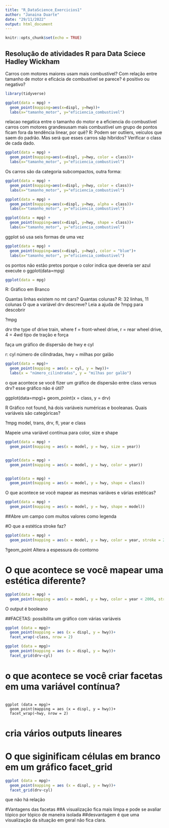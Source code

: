 ---
title: "R_DataScience_Exercicios1"
author: "Janaina Duarte"
date: "29/11/2022"
output: html_document
---

```{r setup, include=FALSE}
knitr::opts_chunk$set(echo = TRUE)
```

## Resolução de atividades R para Data Sciece Hadley Wickham

Carros com motores maiores usam mais combustível?
Com relação entre tamanho de motor e eficácia de combustível se parece?
é positivo ou negativo?
```{r}
library(tidyverse)
```


```{r}

ggplot(data = mpg) +
  geom_point(mapping=aes(x=displ, y=hwy))+
  labs(x="tamanho_motor", y="eficiencia_combustivel")
```

relacao negatica entre o tamanho do motor e a eficiencia do combustivel
carros com motores grandesusam mais combustível
um grupo de pontos ficam fora da tendência linear, por quê?
R: Podem ser outliers, veículos que saem do padrão.
Mas será que esses carros sãp híbridos?
Verificar o class de cada dado.

```{r}
ggplot(data = mpg) +
  geom_point(mapping=aes(x=displ, y=hwy, color = class))+
  labs(x="tamanho_motor", y="eficiencia_combustivel")
```

Os carros são da categoria subcompactos, outra forma:

```{r}
ggplot(data = mpg) +
  geom_point(mapping=aes(x=displ, y=hwy, color = class))+
  labs(x="tamanho_motor", y="eficiencia_combustivel")

ggplot(data = mpg) +
  geom_point(mapping=aes(x=displ, y=hwy, alpha = class))+
  labs(x="tamanho_motor", y="eficiencia_combustivel")

ggplot(data = mpg) +
  geom_point(mapping=aes(x=displ, y=hwy, shape = class))+
  labs(x="tamanho_motor", y="eficiencia_combustivel")
```
ggplot só usa seis formas de uma vez

```{r}
ggplot(data = mpg) +
  geom_point(mapping=aes(x=displ, y=hwy), color = "blue")+
  labs(x="tamanho_motor", y="eficiencia_combustivel")
```

os pontos não estão pretos porque o color indica que deveria ser azul
execute o ggplot(data=mpg)

```{r}
ggplot(data = mpg)
```
R: Gráfico em Branco

Quantas linhas existem no mt cars? Quantas colunas?
R: 32 linhas, 11 colunas
O que a variável drv descreve? Leia a ajuda de ?mpg para descobrir

?mpg


drv the type of drive train, where f = front-wheel drive, r = rear wheel drive, 4 = 4wd
tipo de tração e força

faça um gráfico de dispersão de hwy e cyl

r: cyl número de cilindradas, hwy = milhas por galão

```{r}
ggplot(data = mpg)+
  geom_point(mapping = aes(x = cyl, y = hwy))+
  labs(x = "número_cilindradas", y = "milhas por galão")
```

o que acontece se você fizer um gráfico de dispersão entre class versus drv?
esse gráfico não é útil?

ggplot(data=mpg)+
  geom_point(x = class, y = drv)

R Gráfico not found, há dois variáveis numéricas e booleanas.
Quais variáveis são categóricas?

?mpg
model, trans, drv, fl, year e class

Mapeie uma variável contínua para color, size e shape

```{r}

ggplot(data = mpg) +
  geom_point(mapping = aes(x = model, y = hwy, size = year))


ggplot(data = mpg) +
  geom_point(mapping = aes(x = model, y = hwy, color = year))


ggplot(data = mpg) +
  geom_point(mapping = aes(x = model, y = hwy, shape = class))

```

O que acontece se você mapear as mesmas variáves e várias estéticas?
```{r}
ggplot(data = mpg) +
  geom_point(mapping = aes(x = model, y = hwy, shape = model))

```

##Abre um campo com muitos valores como legenda

#O que a estética stroke faz?
```{r}
ggplot(data = mpg) +
  geom_point(mapping = aes(x = model, y = hwy, color = year, stroke = 2))

```

?geom_point
Altera a espessura do contorno

# O que acontece se você mapear uma estética diferente?
```{r}
ggplot(data = mpg) +
  geom_point(mapping = aes(x = model, y = hwy, color = year < 2006, stroke = 2))
```
O output é booleano

##FACETAS: possibilita um gráfico com várias variáveis

```{r}
ggplot (data = mpg)+
  geom_point(mapping = aes (x = displ, y = hwy))+
  facet_wrap(~class, nrow = 2)

ggplot (data = mpg)+
  geom_point(mapping = aes (x = displ, y = hwy))+
  facet_grid(drv~cyl)


```



# o que acontece se você criar facetas em uma variável contínua?
```

ggplot (data = mpg)+
  geom_point(mapping = aes (x = displ, y = hwy))+
  facet_wrap(~hwy, nrow = 2)

```


# cria vários outputs lineares

# O que siginificam células em branco em um gráfico facet_grid
```{r}

ggplot (data = mpg)+
  geom_point(mapping = aes (x = displ, y = hwy))+
  facet_grid(drv~cyl)
```


que não há relação

#Vantagens das facetas
##A visualização fica mais limpa e pode se avaliar tópico por tópico de maneira isolada
##desvantagem é que uma visualização da situação em geral não fica clara.


